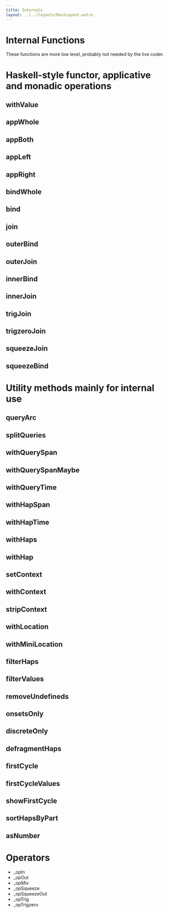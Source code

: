```yaml
---
title: Internals
layout: ../../layouts/MainLayout.astro
---
```



# Internal Functions

These functions are more low level, probably not needed by the live coder.

# Haskell-style functor, applicative and monadic operations

## withValue

<JsDoc client:idle name="Pattern#withValue" h={0} />

## appWhole

<JsDoc client:idle name="Pattern#appWhole" h={0} />

## appBoth

<JsDoc client:idle name="Pattern#appBoth" h={0} />

## appLeft

<JsDoc client:idle name="Pattern#appLeft" h={0} />

## appRight

<JsDoc client:idle name="Pattern#appRight" h={0} />

## bindWhole

<JsDoc client:idle name="Pattern#bindWhole" h={0} />

## bind

<JsDoc client:idle name="Pattern#bind" h={0} />

## join

<JsDoc client:idle name="Pattern#join" h={0} />

## outerBind

<JsDoc client:idle name="Pattern#outerBind" h={0} />

## outerJoin

<JsDoc client:idle name="Pattern#outerJoin" h={0} />

## innerBind

<JsDoc client:idle name="Pattern#innerBind" h={0} />

## innerJoin

<JsDoc client:idle name="Pattern#innerJoin" h={0} />

## trigJoin

<JsDoc client:idle name="Pattern#trigJoin" h={0} />

## trigzeroJoin

<JsDoc client:idle name="Pattern#trigzeroJoin" h={0} />

## squeezeJoin

<JsDoc client:idle name="Pattern#squeezeJoin" h={0} />

## squeezeBind

<JsDoc client:idle name="Pattern#squeezeBind" h={0} />

# Utility methods mainly for internal use

## queryArc

<JsDoc client:idle name="Pattern#queryArc" h={0} />

## splitQueries

<JsDoc client:idle name="Pattern#splitQueries" h={0} />

## withQuerySpan

<JsDoc client:idle name="Pattern#withQuerySpan" h={0} />

## withQuerySpanMaybe

<JsDoc client:idle name="Pattern#withQuerySpanMaybe" h={0} />

## withQueryTime

<JsDoc client:idle name="Pattern#withQueryTime" h={0} />

## withHapSpan

<JsDoc client:idle name="Pattern#withHapSpan" h={0} />

## withHapTime

<JsDoc client:idle name="Pattern#withHapTime" h={0} />

## withHaps

<JsDoc client:idle name="Pattern#withHaps" h={0} />

## withHap

<JsDoc client:idle name="Pattern#withHap" h={0} />

## setContext

<JsDoc client:idle name="Pattern#setContext" h={0} />

## withContext

<JsDoc client:idle name="Pattern#setContext" h={0} />

## stripContext

<JsDoc client:idle name="Pattern#stripContext" h={0} />

## withLocation

<JsDoc client:idle name="Pattern#withLocation" h={0} />

## withMiniLocation

<JsDoc client:idle name="Pattern#withMiniLocation" h={0} />

## filterHaps

<JsDoc client:idle name="Pattern#filterHaps" h={0} />

## filterValues

<JsDoc client:idle name="Pattern#filterValues" h={0} />

## removeUndefineds

<JsDoc client:idle name="Pattern#filterValues" h={0} />

## onsetsOnly

<JsDoc client:idle name="Pattern#onsetsOnly" h={0} />

## discreteOnly

<JsDoc client:idle name="Pattern#discreteOnly" h={0} />

## defragmentHaps

<JsDoc client:idle name="Pattern#defragmentHaps" h={0} />

## firstCycle

<JsDoc client:idle name="Pattern#firstCycle" h={0} />

## firstCycleValues

<JsDoc client:idle name="Pattern#firstCycleValues" h={0} />

## showFirstCycle

<JsDoc client:idle name="Pattern#showFirstCycle" h={0} />

## sortHapsByPart

<JsDoc client:idle name="Pattern#sortHapsByPart" h={0} />

## asNumber

<JsDoc client:idle name="Pattern#sortHapsByPart" h={0} />

# Operators

- \_opIn
- \_opOut
- \_opMix
- \_opSqueeze
- \_opSqueezeOut
- \_opTrig
- \_opTrigzero
